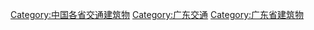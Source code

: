[[Category:中国各省交通建筑物|Category:中国各省交通建筑物]]
[[Category:广东交通|Category:广东交通]]
[[Category:广东省建筑物|Category:广东省建筑物]]